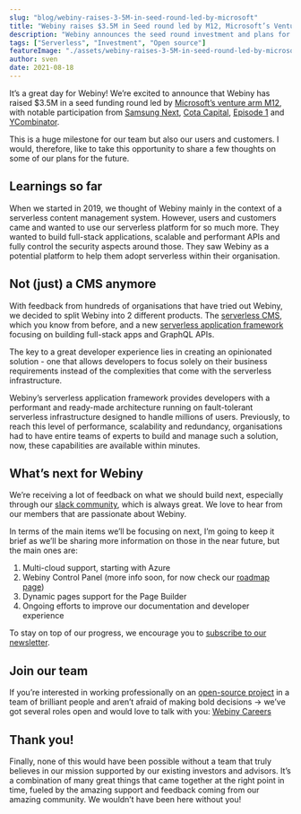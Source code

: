 ```yaml
---
slug: "blog/webiny-raises-3-5M-in-seed-round-led-by-microsoft"
title: "Webiny raises $3.5M in Seed round led by M12, Microsoft’s Venture Fund"
description: "Webiny announces the seed round investment and plans for the future."
tags: ["Serverless", "Investment", "Open source"]
featureImage: "./assets/webiny-raises-3-5M-in-seed-round-led-by-microsoft/featureImage.png"
author: sven
date: 2021-08-18
---
```


It’s a great day for Webiny! We’re excited to announce that Webiny has raised $3.5M in a seed funding round led by [Microsoft’s venture arm M12](https://m12.vc/), with notable participation from [Samsung Next](https://www.samsungnext.com/), [Cota Capital](https://www.cotacapital.com/), [Episode 1](https://episode1.com/) and [YCombinator](https://www.ycombinator.com/).

This is a huge milestone for our team but also our users and customers. I would, therefore, like to take this opportunity to share a few thoughts on some of our plans for the future.

## Learnings so far

When we started in 2019, we thought of Webiny mainly in the context of a serverless content management system. However, users and customers came and wanted to use our serverless platform for so much more. They wanted to build full-stack applications, scalable and performant APIs and fully control the security aspects around those. They saw Webiny as a potential platform to help them adopt serverless within their organisation.

## Not (just) a CMS anymore

With feedback from hundreds of organisations that have tried out Webiny, we decided to split Webiny into 2 different products. The [serverless CMS](https://www.webiny.com/serverless-cms), which you know from before, and a new [serverless application framework](https://www.webiny.com/serverless-application-framework) focusing on building full-stack apps and GraphQL APIs.

The key to a great developer experience lies in creating an opinionated solution - one that allows developers to focus solely on their business requirements instead of the complexities that come with the serverless infrastructure.

Webiny’s serverless application framework provides developers with a performant and ready-made architecture running on fault-tolerant serverless infrastructure designed to handle millions of users. Previously, to reach this level of performance, scalability and redundancy, organisations had to have entire teams of experts to build and manage such a solution, now, these capabilities are available within minutes.

## What’s next for Webiny

We’re receiving a lot of feedback on what we should build next, especially through our [slack community](https://www.webiny.com/slack), which is always great. We love to hear from our members that are passionate about Webiny.

In terms of the main items we’ll be focusing on next, I’m going to keep it brief as we’ll be sharing more information on those in the near future, but the main ones are:

1. Multi-cloud support, starting with Azure
2. Webiny Control Panel (more info soon, for now check our [roadmap page](https://www.webiny.com/roadmap))
3. Dynamic pages support for the Page Builder
4. Ongoing efforts to improve our documentation and developer experience

To stay on top of our progress, we encourage you to [subscribe to our newsletter](https://landing.mailerlite.com/webforms/landing/g9f1i1).

## Join our team

If you’re interested in working professionally on an [open-source project](http://github.com/webiny/webiny-js) in a team of brilliant people and aren’t afraid of making bold decisions → we’ve got several roles open and would love to talk with you: [Webiny Careers](https://careers.webiny.com/)

## Thank you!

Finally, none of this would have been possible without a team that truly believes in our mission supported by our existing investors and advisors. It’s a combination of many great things that came together at the right point in time, fueled by the amazing support and feedback coming from our amazing community. We wouldn’t have been here without you!
